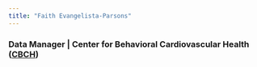 ```yaml
---
title: "Faith Evangelista-Parsons"
---  
```

  
### Data Manager | Center for Behavioral Cardiovascular Health ([CBCH]([http://www.columbiacardiology.org/research/center-behavioral-cardiovascular-health)) 